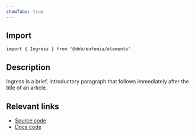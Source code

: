 ```yaml
---
showTabs: true
---
```


## Import

```tsx
import { Ingress } from '@dnb/eufemia/elements'
```

## Description

Ingress is a brief, introductory paragraph that follows immediately after the title of an article.

## Relevant links

- [Source code](https://github.com/dnbexperience/eufemia/tree/main/packages/dnb-eufemia/src/elements/Ingress.ts)
- [Docs code](https://github.com/dnbexperience/eufemia/tree/main/packages/dnb-design-system-portal/src/docs/uilib/elements/ingress)
